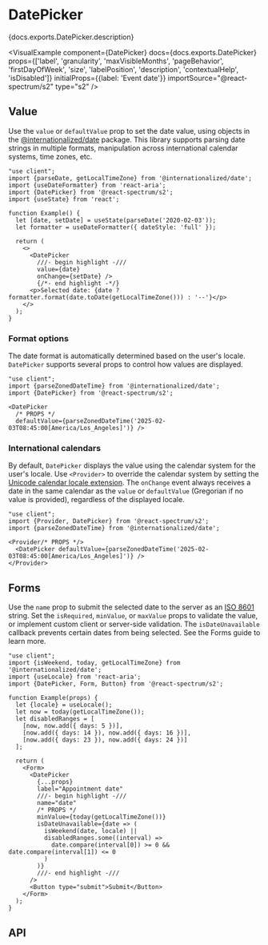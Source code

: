 


# DatePicker

<PageDescription>{docs.exports.DatePicker.description}</PageDescription>

<VisualExample
  component={DatePicker}
  docs={docs.exports.DatePicker}
  props={['label', 'granularity', 'maxVisibleMonths', 'pageBehavior', 'firstDayOfWeek', 'size', 'labelPosition', 'description', 'contextualHelp', 'isDisabled']}
  initialProps={{label: 'Event date'}}
  importSource="@react-spectrum/s2"
  type="s2" />

## Value

Use the `value` or `defaultValue` prop to set the date value, using objects in the [@internationalized/date](../internationalized/date/) package. This library supports parsing date strings in multiple formats, manipulation across international calendar systems, time zones, etc.

```tsx render
"use client";
import {parseDate, getLocalTimeZone} from '@internationalized/date';
import {useDateFormatter} from 'react-aria';
import {DatePicker} from '@react-spectrum/s2';
import {useState} from 'react';

function Example() {
  let [date, setDate] = useState(parseDate('2020-02-03'));
  let formatter = useDateFormatter({ dateStyle: 'full' });
  
  return (
    <>
      <DatePicker
        ///- begin highlight -///
        value={date}
        onChange={setDate} />
        {/*- end highlight -*/}
      <p>Selected date: {date ? formatter.format(date.toDate(getLocalTimeZone())) : '--'}</p>
    </>
  );
}
```

### Format options

The date format is automatically determined based on the user's locale. `DatePicker` supports several props to control how values are displayed.

```tsx render docs={docs.exports.DatePicker} links={docs.links} props={['granularity', 'hourCycle', 'hideTimeZone', 'shouldForceLeadingZeros']} initialProps={{label: 'Date'}} type="s2"
"use client";
import {parseZonedDateTime} from '@internationalized/date';
import {DatePicker} from '@react-spectrum/s2';

<DatePicker
  /* PROPS */
  defaultValue={parseZonedDateTime('2025-02-03T08:45:00[America/Los_Angeles]')} />
```

### International calendars

By default, `DatePicker` displays the value using the calendar system for the user's locale. Use `<Provider>` to override the calendar system by setting the [Unicode calendar locale extension](https://developer.mozilla.org/en-US/docs/Web/JavaScript/Reference/Global_Objects/Intl/Locale/calendar#adding_a_calendar_in_the_locale_string). The `onChange` event always receives a date in the same calendar as the `value` or `defaultValue` (Gregorian if no value is provided), regardless of the displayed locale.

```tsx render wide docs={docs.exports.Provider} links={docs.links} props={['locale']} initialProps={{locale: 'hi-IN-u-ca-indian'}} type="s2"
"use client";
import {Provider, DatePicker} from '@react-spectrum/s2';
import {parseZonedDateTime} from '@internationalized/date';

<Provider/* PROPS */>
  <DatePicker defaultValue={parseZonedDateTime('2025-02-03T08:45:00[America/Los_Angeles]')} />
</Provider>
```

## Forms

Use the `name` prop to submit the selected date to the server as an [ISO 8601](https://en.wikipedia.org/wiki/ISO_8601) string. Set the `isRequired`, `minValue`, or `maxValue` props to validate the value, or implement custom client or server-side validation. The `isDateUnavailable` callback prevents certain dates from being selected. See the Forms guide to learn more.

```tsx render docs={docs.exports.DatePicker} links={docs.links} props={['isRequired', 'necessityIndicator']} initialProps={{isRequired: true}} type="s2"
"use client";
import {isWeekend, today, getLocalTimeZone} from '@internationalized/date';
import {useLocale} from 'react-aria';
import {DatePicker, Form, Button} from '@react-spectrum/s2';

function Example(props) {
  let {locale} = useLocale();
  let now = today(getLocalTimeZone());
  let disabledRanges = [
    [now, now.add({ days: 5 })],
    [now.add({ days: 14 }), now.add({ days: 16 })],
    [now.add({ days: 23 }), now.add({ days: 24 })]
  ];

  return (
    <Form>
      <DatePicker
        {...props}
        label="Appointment date"
        ///- begin highlight -///
        name="date"
        /* PROPS */
        minValue={today(getLocalTimeZone())}
        isDateUnavailable={date => (
          isWeekend(date, locale) ||
          disabledRanges.some((interval) =>
            date.compare(interval[0]) >= 0 && date.compare(interval[1]) <= 0
          )
        )}
        ///- end highlight -///
      />
      <Button type="submit">Submit</Button>
    </Form>
  );
}
```

## API

<PropTable component={docs.exports.DatePicker} links={docs.links} />
